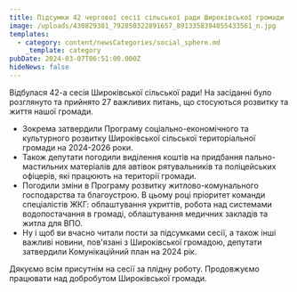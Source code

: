 ```yaml
---
title: Підсумки 42 чергової сесії сільської ради Широківської громади
image: /uploads/430829381_792850322891657_8913358394855433561_n.jpg
templates:
  - category: content/newsCategories/social_sphere.md
    _template: category
pubDate: 2024-03-07T06:51:00.000Z
hideNews: false
---
```


Відбулася 42-а сесія Широківської сільської ради!  На засіданні було розглянуто та прийнято 27 важливих питань, що стосуються розвитку та життя нашої громади.

* Зокрема затвердили Програму соціально-економічного та культурного розвитку Широківської сільської територіальної громади на 2024-2026 роки.
* Також депутати погодили виділення коштів на придбання пально-мастильних матеріалів для автівок рятувальників та поліцейських офіцерів, які працюють на території громади.
* Погодили зміни в Програму розвитку житлово-комунального господарства та благоустрою. В цьому році пріоритет команди спеціалістів ЖКГ: облаштування укриттів, робота над системами водопостачання в громаді, облаштування медичних закладів та житла для ВПО.
* Ну і щоб ви вчасно читали пости за підсумками сесії, а також інші важливі новини, пов'язані з Широківської громадою, депутати затвердили Комунікаційний план на 2024 рік.

Дякуємо всім присутнім на сесії за плідну роботу. Продовжуємо працювати над добробутом Широківської громади.

